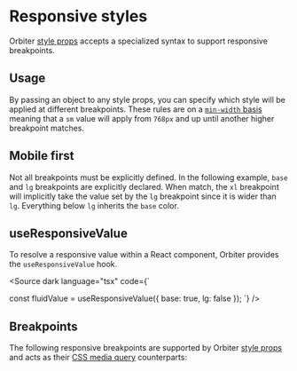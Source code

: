 
<Meta of={ResponsiveStylesStories} />

# Responsive styles

Orbiter [style props](?path=/docs/style-props--docs) accepts a specialized syntax to support responsive breakpoints.

## Usage

By passing an object to any style props, you can specify which style will be applied at different breakpoints. These rules are on a [`min-width` basis](https://nikitahl.com/difference-between-min-width-vs-max-width) meaning that a `sm` value will apply from `768px` and up until another higher breakpoint matches.

<Canvas of={ResponsiveStylesStories.Usage} />

## Mobile first

Not all breakpoints must be explicitly defined. In the following example, `base` and `lg` breakpoints are explicitly declared. When match, the `xl` breakpoint will implicitly take the value set by the `lg` breakpoint since it is wider than `lg`. Everything below `lg` inherits the `base` color.

<Canvas of={ResponsiveStylesStories.MobileFirst} />

## useResponsiveValue

To resolve a responsive value within a React component, Orbiter provides the `useResponsiveValue` hook.

<Source dark language="tsx" code={`

const fluidValue = useResponsiveValue({ base: true, lg: false });
`} />

## Breakpoints

The following responsive breakpoints are supported by Orbiter [style props](?path=/docs/style-props--docs) and acts as their [CSS media query](https://developer.mozilla.org/en-US/docs/Web/CSS/Media_Queries/Using_media_queries) counterparts:

<Table
    columns={[
        { title: "Size", headerStyle: { width: "75px" }, rowClassName: "code" },
        { title: "Media query", headerStyle: { width: "200px" }, rowClassName: "code" }
    ]}
    rows={[
        ["xs", "min-width: 640px"],
        ["sm", "min-width: 768px"],
        ["md", "min-width: 1024px"],
        ["lg", "min-width: 1280px"],
        ["xl", "min-width: 1440px"]
    ]}
    style={{
        marginTop: "24px",
        marginBottom: "24px"
    }}
/>
